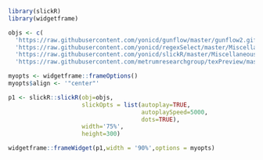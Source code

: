 ```r
library(slickR)
library(widgetframe)
```

```r
objs <- c(
  'https://raw.githubusercontent.com/yonicd/gunflow/master/gunflow2.gif',
  'https://raw.githubusercontent.com/yonicd/regexSelect/master/Miscellaneous/gifs/regexSelectPlot.gif',
  'https://raw.githubusercontent.com/yonicd/slickR/master/Miscellaneous/Multimedia/gif/slickRnestingWidgets.gif',
  'https://raw.githubusercontent.com/metrumresearchgroup/texPreview/master/Miscellaneous/Multimedia/texPreviewPanZoom.gif','https://raw.githubusercontent.com/metrumresearchgroup/shinyCanvas/master/gifs/plotSize.gif')

myopts <- widgetframe::frameOptions()
myopts$align <- '"center"'

p1 <- slickR::slickR(obj=objs,
                     slickOpts = list(autoplay=TRUE,
                                      autoplaySpeed=5000,
                                      dots=TRUE),
                     width='75%',
                     height=300)

widgetframe::frameWidget(p1,width = '90%',options = myopts)
```
